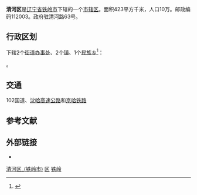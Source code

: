 {{Infobox China County
| county = 清河区
| usedname = 
| nameorigin = 
| Photo = 
| Photoname = 
| map = ChinaTielingQinghe.png
| map_caption = 清河区
| Pinyin = Qīnghé Qū
| Belong = [[辽宁省|辽宁省]][[铁岭市|铁岭市]]
| Types = [[市辖区|市辖区]]
| admincode =  
| founded = 清河路63号
| seat = 
| officerTitle = 
| officer = 
| officerTitle2 = 
| officer2 = 
| division = 5
| town = 1
| township = 2
| subdistrict = 2
| dialect = 
| post code = 112003 
| phone code = 0410
| coordinate = 
| area = 423平方千米
| area land = 
| area water = 
| census yr = 
| pop = 10万人
| density =  
| GDP = 
| GDP_as_of = 
| GDPPC = 
| carlicense = 辽M
| web = www.tlqh.gov.cn
| web_title = 清河区政府网
}}
'''清河区'''是[[辽宁省|辽宁省]][[铁岭市|铁岭市]]下辖的一个[[市辖区|市辖区]]。面积423平方千米，人口10万。邮政编码112003。政府驻清河路63号。

== 行政区划 ==
{{PAGENAMEBASE}}下辖2个[[街道办事处|街道办事处]]、2个[[行政建制镇|镇]]、1个[[民族乡|民族乡]]<ref>{{PRC admin/ref sgc|21/12/04}}</ref>：

{{PRC admin/children|21/12/04}}。

==交通==
102国道、[[沈哈高速公路|沈哈高速公路]]和[[京哈铁路|京哈铁路]]

== 参考文献 ==
{{reflist}}

== 外部链接 ==
* {{Official website|http://www.tlqh.gov.cn/|name=铁岭市清河区人民政府}}

{{辽宁省铁岭市清河区行政区划}}
{{铁岭市行政区划}}
{{辽宁行政区划}}

[[Category:清河区_(铁岭市)|]]
[[Category:铁岭区县市|区]]
[[Category:辽宁市辖区|铁岭]]